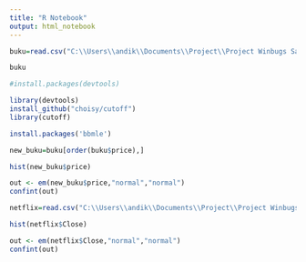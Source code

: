 ---
title: "R Notebook"
output: html_notebook
---

```{r}
buku=read.csv("C:\\Users\\andik\\Documents\\Project\\Project Winbugs Saham\\books_price.csv")
```
```{r}
buku
```

```{r}
#install.packages(devtools)
```
```{r}

library(devtools)
install_github("choisy/cutoff")
library(cutoff)

```



```{r}
install.packages('bbmle')
```
```{r}
new_buku=buku[order(buku$price),]
```

```{r}
hist(new_buku$price)
```


```{r}
 
out <- em(new_buku$price,"normal","normal")
confint(out)
```
```{r}
netflix=read.csv("C:\\Users\\andik\\Documents\\Project\\Project Winbugs Saham\\NFLX.csv")
```
```{r}
hist(netflix$Close)
```

```{r}
out <- em(netflix$Close,"normal","normal")
confint(out)
```


